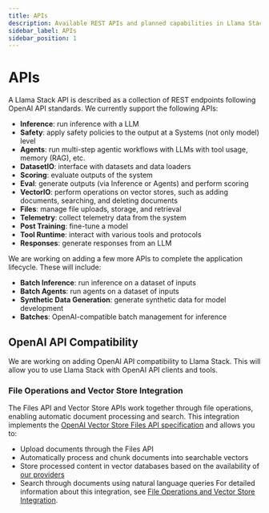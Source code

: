 ```yaml
---
title: APIs
description: Available REST APIs and planned capabilities in Llama Stack
sidebar_label: APIs
sidebar_position: 1
---
```


# APIs

A Llama Stack API is described as a collection of REST endpoints following OpenAI API standards. We currently support the following APIs:

- **Inference**: run inference with a LLM
- **Safety**: apply safety policies to the output at a Systems (not only model) level
- **Agents**: run multi-step agentic workflows with LLMs with tool usage, memory (RAG), etc.
- **DatasetIO**: interface with datasets and data loaders
- **Scoring**: evaluate outputs of the system
- **Eval**: generate outputs (via Inference or Agents) and perform scoring
- **VectorIO**: perform operations on vector stores, such as adding documents, searching, and deleting documents
- **Files**: manage file uploads, storage, and retrieval
- **Telemetry**: collect telemetry data from the system
- **Post Training**: fine-tune a model
- **Tool Runtime**: interact with various tools and protocols
- **Responses**: generate responses from an LLM

We are working on adding a few more APIs to complete the application lifecycle. These will include:
- **Batch Inference**: run inference on a dataset of inputs
- **Batch Agents**: run agents on a dataset of inputs
- **Synthetic Data Generation**: generate synthetic data for model development
- **Batches**: OpenAI-compatible batch management for inference


## OpenAI API Compatibility
We are working on adding OpenAI API compatibility to Llama Stack. This will allow you to use Llama Stack with OpenAI API clients and tools.

### File Operations and Vector Store Integration

The Files API and Vector Store APIs work together through file operations, enabling automatic document processing and search. This integration implements the [OpenAI Vector Store Files API specification](https://platform.openai.com/docs/api-reference/vector-stores-files) and allows you to:
- Upload documents through the Files API
- Automatically process and chunk documents into searchable vectors
- Store processed content in vector databases based on the availability of [our providers](../../providers/index.mdx)
- Search through documents using natural language queries
For detailed information about this integration, see [File Operations and Vector Store Integration](../file_operations_vector_stores.md).
